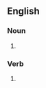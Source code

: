 ==English==

===Noun===
{{head|en|noun form}}

# {{plural of|preprint|lang=en}}

===Verb===
{{head|en|verb form}}

# {{en-third-person singular of|preprint}}